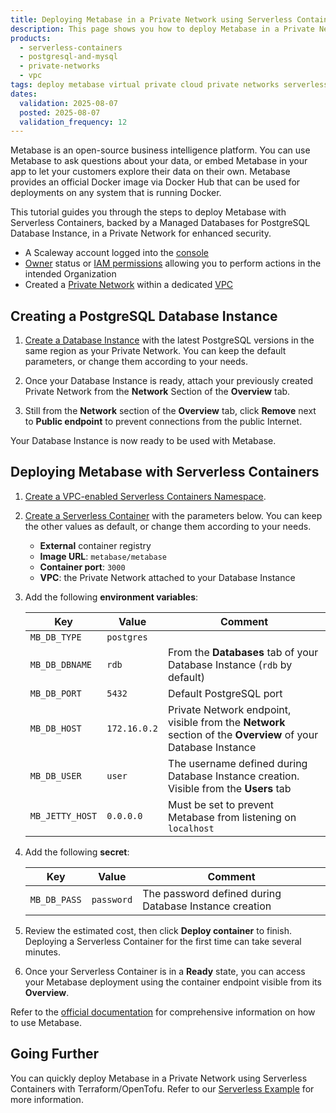 ```yaml
---
title: Deploying Metabase in a Private Network using Serverless Containers
description: This page shows you how to deploy Metabase in a Private Network using Serverless Containers.
products:
  - serverless-containers
  - postgresql-and-mysql
  - private-networks
  - vpc
tags: deploy metabase virtual private cloud private networks serverless containers
dates:
  validation: 2025-08-07
  posted: 2025-08-07
  validation_frequency: 12
---
```



Metabase is an open-source business intelligence platform. You can use Metabase to ask questions about your data, or embed Metabase in your app to let your customers explore their data on their own. Metabase provides an official Docker image via Docker Hub that can be used for deployments on any system that is running Docker.

This tutorial guides you through the steps to deploy Metabase with Serverless Containers, backed by a Managed Databases for PostgreSQL Database Instance, in a Private Network for enhanced security.

<Requirements />

- A Scaleway account logged into the [console](https://account.scaleway.com/?service=elements)
- [Owner](/iam/concepts/#owner) status or [IAM permissions](/iam/concepts/#permission) allowing you to perform actions in the intended Organization
- Created a [Private Network](/vpc/how-to/create-private-network/) within a dedicated [VPC](/vpc/how-to/create-vpc/)

## Creating a PostgreSQL Database Instance

1. [Create a Database Instance](/classic-hosting/how-to/create-postgresql-database/) with the latest PostgreSQL versions in the same region as your Private Network. You can keep the default parameters, or change them according to your needs.

2. Once your Database Instance is ready, attach your previously created Private Network from the **Network** Section of the **Overview** tab.

3. Still from the **Network** section of the **Overview** tab, click **Remove** next to **Public endpoint** to prevent connections from the public Internet.

Your Database Instance is now ready to be used with Metabase.

## Deploying Metabase with Serverless Containers

1. [Create a VPC-enabled Serverless Containers Namespace](/serverless-containers/how-to/create-manage-delete-containers-namespace/).

2. [Create a Serverless Container](/serverless-containers/how-to/deploy-container/) with the parameters below. You can keep the other values as default, or change them according to your needs.
    - **External** container registry
    - **Image URL**: `metabase/metabase`
    - **Container port**: `3000`
    - **VPC**: the Private Network attached to your Database Instance

3. Add the following **environment variables**:

    | Key             | Value         | Comment                                                                                                       |
    |-----------------|---------------|---------------------------------------------------------------------------------------------------------------|
    | `MB_DB_TYPE`    | `postgres`    |                                                                                                               |
    | `MB_DB_DBNAME`  | `rdb`         | From the **Databases** tab of your Database Instance (`rdb` by default)                                       |
    | `MB_DB_PORT`    | `5432`        | Default PostgreSQL port                                                                                       |
    | `MB_DB_HOST`    | `172.16.0.2`  | Private Network endpoint, visible from the **Network** section of the **Overview** of your Database Instance  |
    | `MB_DB_USER`    | `user`        | The username defined during Database Instance creation. Visible from the **Users** tab                        |
    | `MB_JETTY_HOST` | `0.0.0.0`     | Must be set to prevent Metabase from listening on `localhost`                                                 |

4. Add the following **secret**:

    | Key             | Value       | Comment                                                                                                       |
    |-----------------|-------------|---------------------------------------------------------------------------------------------------------------|
    | `MB_DB_PASS`    | `password`  | The password defined during Database Instance creation                                                        |

5. Review the estimated cost, then click **Deploy container** to finish. Deploying a Serverless Container for the first time can take several minutes.

6. Once your Serverless Container is in a **Ready** state, you can access your Metabase deployment using the container endpoint visible from its **Overview**.

Refer to the [official documentation](https://www.metabase.com/learn/metabase-basics/getting-started/index) for comprehensive information on how to use Metabase.

## Going Further

You can quickly deploy Metabase in a Private Network using Serverless Containers with Terraform/OpenTofu. Refer to our [Serverless Example](https://github.com/scaleway/serverless-examples/tree/main/containers/vpc-metabase) for more information.

